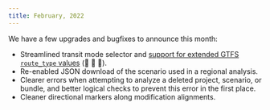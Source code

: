 ```yaml
---
title: February, 2022
---
```


We have a few upgrades and bugfixes to announce this month:
- Streamlined transit mode selector and [support for extended GTFS `route_type` values](/prepare-inputs#uploading-gtfs-feeds) (👋 🚝 🚎).
- Re-enabled JSON download of the scenario used in a regional analysis.
- Clearer errors when attempting to analyze a deleted project, scenario, or bundle, and better logical checks to prevent this error in the first place.  
- Cleaner directional markers along modification alignments.
